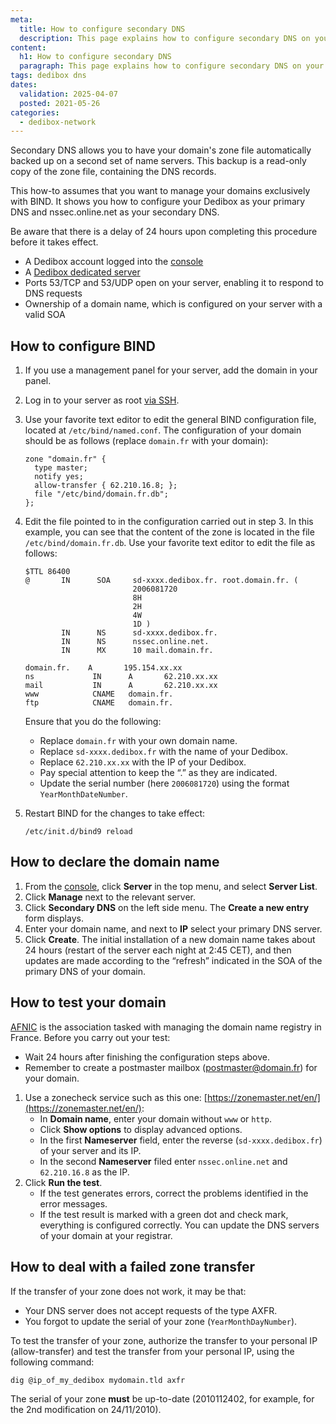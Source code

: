 ```yaml
---
meta:
  title: How to configure secondary DNS
  description: This page explains how to configure secondary DNS on your Scaleway Dedibox server
content:
  h1: How to configure secondary DNS
  paragraph: This page explains how to configure secondary DNS on your Scaleway Dedibox server
tags: dedibox dns
dates:
  validation: 2025-04-07
  posted: 2021-05-26
categories:
  - dedibox-network
---
```


Secondary DNS allows you to have your domain's zone file automatically backed up on a second set of name servers. This backup is a read-only copy of the zone file, containing the DNS records.

This how-to assumes that you want to manage your domains exclusively with BIND. It shows you how to configure your Dedibox as your primary DNS and nssec.online.net as your secondary DNS.

<Message type="important">
  Be aware that there is a delay of 24 hours upon completing this procedure before it takes effect.
</Message>

<Macro id="requirements" />

- A Dedibox account logged into the [console](https://console.online.net)
- A [Dedibox dedicated server](https://www.scaleway.com/en/dedibox)
- Ports 53/TCP and 53/UDP open on your server, enabling it to respond to DNS requests
- Ownership of a domain name, which is configured on your server with a valid SOA

## How to configure BIND

1. If you use a management panel for your server, add the domain in your panel.
2. Log in to your server as root [via SSH](/dedibox/how-to/connect-to-server/#connecting-via-ssh).
3. Use your favorite text editor to edit the general BIND configuration file, located at `/etc/bind/named.conf`. The configuration of your domain should be as follows (replace `domain.fr` with your domain):
    ```
    zone "domain.fr" {
      type master;
      notify yes;
      allow-transfer { 62.210.16.8; };
      file "/etc/bind/domain.fr.db";
    };
    ```
4. Edit the file pointed to in the configuration carried out in step 3. In this example, you can see that the content of the zone is located in the file `/etc/bind/domain.fr.db`. Use your favorite text editor to edit the file as follows:
    ```
    $TTL 86400
    @       IN      SOA     sd-xxxx.dedibox.fr. root.domain.fr. (
                            2006081720
                            8H
                            2H
                            4W
                            1D )
            IN      NS      sd-xxxx.dedibox.fr.
            IN      NS      nssec.online.net.
            IN      MX      10 mail.domain.fr.

    domain.fr.    A       195.154.xx.xx
    ns             IN      A       62.210.xx.xx
    mail           IN      A       62.210.xx.xx
    www            CNAME   domain.fr.
    ftp            CNAME   domain.fr.
    ```

    Ensure that you do the following:
      - Replace `domain.fr` with your own domain name.
      - Replace `sd-xxxx.dedibox.fr` with the name of your Dedibox.
      - Replace `62.210.xx.xx` with the IP of your Dedibox.
      - Pay special attention to keep the “.” as they are indicated.
      - Update the serial number (here `2006081720`) using the format `YearMonthDateNumber`.
5. Restart BIND for the changes to take effect:
    ```
    /etc/init.d/bind9 reload
    ```

## How to declare the domain name

1. From the [console](https://console.online.net/), click **Server** in the top menu, and select **Server List**.
2. Click **Manage** next to the relevant server.
3. Click **Secondary DNS** on the left side menu. The **Create a new entry** form displays.
4. Enter your domain name, and next to **IP** select your primary DNS server.
5. Click **Create**.
    <Message type="note">
      The initial installation of a new domain name takes about 24 hours (restart of the server each night at 2:45 CET), and then updates are made according to the “refresh” indicated in the SOA of the primary DNS of your domain.
    </Message>

## How to test your domain

[AFNIC](https://www.afnic.fr/) is the association tasked with managing the domain name registry in France. Before you carry out your test:
  - Wait 24 hours after finishing the configuration steps above.
  - Remember to create a postmaster mailbox (postmaster@domain.fr) for your domain.

1. Use a zonecheck service such as this one: [https://zonemaster.net/en/](https://zonemaster.net/en/):
    - In **Domain name**, enter your domain without `www` or `http`.
    - Click **Show options** to display advanced options.
    - In the first **Nameserver** field, enter the reverse (`sd-xxxx.dedibox.fr`) of your server and its IP.
    - In the second **Nameserver** filed enter `nssec.online.net` and `62.210.16.8` as the IP.
2. Click **Run the test**.
    - If the test generates errors, correct the problems identified in the error messages.
    - If the test result is marked with a green dot and check mark, everything is configured correctly. You can update the DNS servers of your domain at your registrar.

## How to deal with a failed zone transfer

If the transfer of your zone does not work, it may be that:
  - Your DNS server does not accept requests of the type AXFR.
  - You forgot to update the serial of your zone (`YearMonthDayNumber`).

To test the transfer of your zone, authorize the transfer to your personal IP (allow-transfer) and test the transfer from your personal IP, using the following command:

```
dig @ip_of_my_dedibox mydomain.tld axfr
```

The serial of your zone **must** be up-to-date (2010112402, for example, for the 2nd modification on 24/11/2010).


